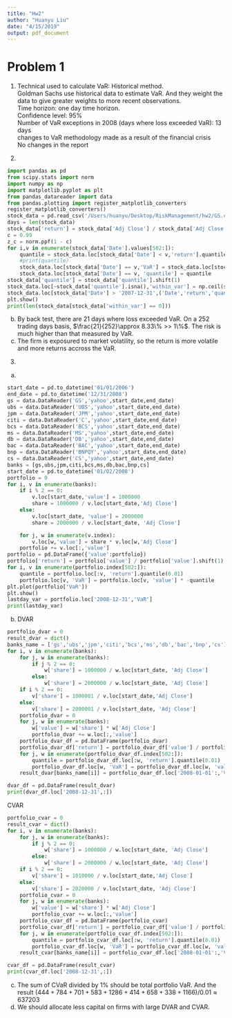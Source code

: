 ```yaml
---
title: "Hw2"
author: "Huanyu Liu"
date: "4/15/2019"
output: pdf_document
---
```


# Problem 1
1.  
Technical used to calculate VaR: Historical method.  
Goldman Sachs use historical data to estimate VaR. And they weight the data to give greater weights to more recent observations.  
Time horizon: one day time horizon.  
Confidence level: 95%  
Number of VaR exceptions in 2008 (days where loss exceeded VaR): 13 days  
changes to VaR methodology made as a result of the financial crisis  
No changes in the report  
  
2.  
```python
import pandas as pd
from scipy.stats import norm
import numpy as np
import matplotlib.pyplot as plt
from pandas_datareader import data
from pandas.plotting import register_matplotlib_converters
register_matplotlib_converters()
stock_data = pd.read_csv('/Users/huanyu/Desktop/RiskManagement/hw2/GS.csv')
days = len(stock_data)
stock_data['return'] = stock_data['Adj Close'] / stock_data['Adj Close'].shift(1) - 1
c = 0.99
z_c = norm.ppf(1 - c)
for i,v in enumerate(stock_data['Date'].values[502:]):
    quantile = stock_data.loc[stock_data['Date'] < v,'return'].quantile(0.01)
    #print(quantile)
    stock_data.loc[stock_data['Date'] == v,'VaR'] = stock_data.loc[stock_data['Date'] == v, 'return'] - quantile
    stock_data.loc[stock_data['Date'] == v, 'quantile'] = quantile
stock_data['quantile'] = stock_data['quantile'].shift(1)
stock_data.loc[~stock_data['quantile'].isna(),'within_var'] = np.ceil(stock_data.loc[~stock_data['quantile'].isna(),'return'] - stock_data.loc[~stock_data['quantile'].isna(),'quantile'])
stock_data.loc[stock_data['Date'] > '2007-12-31',('Date','return','quantile')].plot(x='Date',y=['return','quantile'])
plt.show()
print(len(stock_data[stock_data['within_var'] == 0]))
```
(b) By back test, there are 21 days where loss exceeded VaR. On a 252 trading days basis, $\frac{21}{252}\approx 8.33\% >> 1\%$. The risk is much higher than that measured by VaR.  
(c)  The firm is exposured to market volatility, so the return is more volatile and more returns accross the VaR.
3.  
(a)  
```python
start_date = pd.to_datetime('01/01/2006')
end_date = pd.to_datetime('12/31/2008')
gs = data.DataReader('GS','yahoo',start_date,end_date)
ubs = data.DataReader('UBS','yahoo',start_date,end_date)
jpm = data.DataReader('JPM','yahoo',start_date,end_date)
citi = data.DataReader('C','yahoo',start_date,end_date)
bcs = data.DataReader('BCS','yahoo',start_date,end_date)
ms = data.DataReader('MS','yahoo',start_date,end_date)
db = data.DataReader('DB','yahoo',start_date,end_date)
bac = data.DataReader('BAC','yahoo',start_date,end_date)
bnp = data.DataReader('BNPQY','yahoo',start_date,end_date)
cs = data.DataReader('CS','yahoo',start_date,end_date)
banks = [gs,ubs,jpm,citi,bcs,ms,db,bac,bnp,cs]
start_date = pd.to_datetime('01/02/2008')
portfolio = 0
for i, v in enumerate(banks):
    if i % 2 == 0:
        v.loc[start_date,'value'] = 1000000
        share = 1000000 / v.loc[start_date,'Adj Close']
    else:
        v.loc[start_date, 'value'] = 2000000
        share = 2000000 / v.loc[start_date, 'Adj Close']

    for j, w in enumerate(v.index):
        v.loc[w,'value'] = share * v.loc[w,'Adj Close']
    portfolio += v.loc[:,'value']
portfolio = pd.DataFrame({'value':portfolio})
portfolio['return'] = portfolio['value'] / portfolio['value'].shift(1) - 1
for i, v in enumerate(portfolio.index[502:]):
    quantile = portfolio.loc[:v, 'return'].quantile(0.01)
    portfolio.loc[v, 'VaR'] = portfolio.loc[v, 'value'] * -quantile
plt.plot(portfolio['VaR'])
plt.show()
lastday_var = portfolio.loc['2008-12-31','VaR']
print(lastday_var)
```
(b)  
DVAR  
```python
portfolio_dvar = 0
result_dvar = dict()
banks_name = ['gs','ubs','jpm','citi','bcs','ms','db','bac','bnp','cs']
for i, v in enumerate(banks):
    for j, w in enumerate(banks):
        if j % 2 == 0:
            w['share'] = 1000000 / w.loc[start_date, 'Adj Close']
        else:
            w['share'] = 2000000 / w.loc[start_date, 'Adj Close']
    if i % 2 == 0:
        v['share'] = 1000001 / v.loc[start_date,'Adj Close']
    else:
        v['share'] = 2000001 / v.loc[start_date, 'Adj Close']
    portfolio_dvar = 0
    for j, w in enumerate(banks):
        w['value'] = w['share'] * w['Adj Close']
        portfolio_dvar += w.loc[:,'value']
    portfolio_dvar_df = pd.DataFrame(portfolio_dvar)
    portfolio_dvar_df['return'] = portfolio_dvar_df['value'] / portfolio_dvar_df['value'].shift(1) - 1
    for j, w in enumerate(portfolio_dvar_df.index[502:]):
        quantile = portfolio_dvar_df.loc[:w, 'return'].quantile(0.01)
        portfolio_dvar_df.loc[w, 'VaR'] = portfolio_dvar_df.loc[w, 'value'] * -quantile
    result_dvar[banks_name[i]] = portfolio_dvar_df.loc['2008-01-01':,'VaR'] - portfolio.loc['2008-01-01':,'VaR']

dvar_df = pd.DataFrame(result_dvar)
print(dvar_df.loc['2008-12-31',:])
```
  
CVAR  
```python
portfolio_cvar = 0
result_cvar = dict()
for i, v in enumerate(banks):
    for j, w in enumerate(banks):
        if j % 2 == 0:
            w['share'] = 1000000 / w.loc[start_date, 'Adj Close']
        else:
            w['share'] = 2000000 / w.loc[start_date, 'Adj Close']
    if i % 2 == 0:
        v['share'] = 1010000 / v.loc[start_date,'Adj Close']
    else:
        v['share'] = 2020000 / v.loc[start_date, 'Adj Close']
    portfolio_cvar = 0
    for j, w in enumerate(banks):
        w['value'] = w['share'] * w['Adj Close']
        portfolio_cvar += w.loc[:,'value']
    portfolio_cvar_df = pd.DataFrame(portfolio_cvar)
    portfolio_cvar_df['return'] = portfolio_cvar_df['value'] / portfolio_cvar_df['value'].shift(1) - 1
    for j, w in enumerate(portfolio_cvar_df.index[502:]):
        quantile = portfolio_cvar_df.loc[:w, 'return'].quantile(0.01)
        portfolio_cvar_df.loc[w, 'VaR'] = portfolio_cvar_df.loc[w, 'value'] * -quantile
    result_cvar[banks_name[i]] = portfolio_cvar_df.loc['2008-01-01':,'VaR'] - portfolio.loc['2008-01-01':,'VaR']

cvar_df = pd.DataFrame(result_cvar)
print(cvar_df.loc['2008-12-31',:])
```
  
(c)  
The sum of CVaR divided by 1% should be total portfolio VaR. And the result $(444 + 784 + 701 + 583 + 1286 + 414 + 658 + 338 + 1166) / 0.01 \approx 637203$
(d)  
We should allocate less capital on firms with large DVAR and CVAR.  
